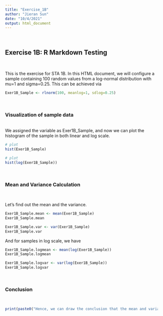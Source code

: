 ```yaml
---
title: "Exercise_1B"
author: "Jieran Sun"
date: "10/4/2021"
output: html_document
---
```

\

## Exercise 1B: R Markdown Testing

\

This is the exercise for STA 1B. In this HTML document, we will configure a sample containing 100 random values from a log-normal distribution with mu=1 and sigma=0.25. This can be achieved via

```r
Exer1B_Sample <- rlnorm(100, meanlog=1, sdlog=0.25)
```
\

### Visualization of sample data

\
We assigned the variable as Exer1B_Sample, and now we can plot the histogram of the sample in both linear and log scale.

```r
# plot
hist(Exer1B_Sample)
```

```r
# plot
hist(log(Exer1B_Sample))
```
\

### Mean and Variance Calculation

\

Let's find out the mean and the variance.

```r
Exer1B_Sample.mean <- mean(Exer1B_Sample) 
Exer1B_Sample.mean
```

```r
Exer1B_Sample.var <- var(Exer1B_Sample) 
Exer1B_Sample.var
```

And for samples in log scale, we have

```r
Exer1B_Sample.logmean <- mean(log(Exer1B_Sample)) 
Exer1B_Sample.logmean
```

```r
Exer1B_Sample.logvar <- var(log(Exer1B_Sample)) 
Exer1B_Sample.logvar
```
\

### Conclusion

\


```r
print(paste0("Hence, we can draw the conclusion that the mean and variance of the sample in linear scale are ", round(Exer1B_Sample.mean, 2), " and ", round(Exer1B_Sample.var, 2), ". Similarly, in log scale, the mean and variance of the sample are estimated as ", round(Exer1B_Sample.logmean, 2), " and ", round(Exer1B_Sample.logvar, 2)))
```
